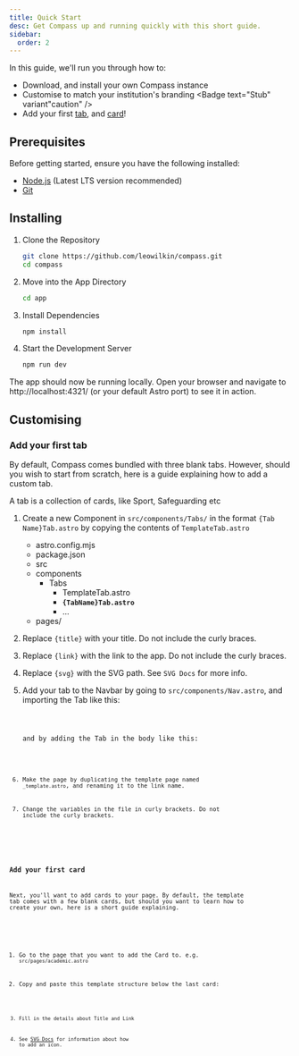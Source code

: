 ```yaml
---
title: Quick Start
desc: Get Compass up and running quickly with this short guide.
sidebar:
  order: 2
---
```



In this guide, we'll run you through how to:

- Download, and install your own Compass instance
- Customise to match your institution's branding <Badge text="Stub" variant"caution" />
- Add your first [tab](/guides/new-tab), and [card](/guides/adding-cards)!

## Prerequisites

Before getting started, ensure you have the following installed:

- [Node.js](https://nodejs.org/) (Latest LTS version recommended)
- [Git](https://git-scm.com/)

## Installing

<Steps>

1. Clone the Repository

    ```sh
    git clone https://github.com/leowilkin/compass.git
    cd compass
    ```

2. Move into the App Directory

    ```sh
    cd app
    ```

3. Install Dependencies

    ```sh
    npm install
    ```

4. Start the Development Server

    ```sh
    npm run dev
    ```
</Steps>

The app should now be running locally. Open your browser and navigate to http://localhost:4321/ (or your default Astro port) to see it in action.

## Customising

### Add your first tab

By default, Compass comes bundled with three blank tabs. However, should you wish to start from scratch, here is a guide explaining how to add a custom tab.

A tab is a collection of cards, like Sport, Safeguarding etc

<Steps>

1. Create a new Component in `src/components/Tabs/` in the format `{Tab Name}Tab.astro` by copying the contents of `TemplateTab.astro`

    <FileTree>

    - astro.config.mjs
    - package.json
    - src
    - components
        - Tabs
            - TemplateTab.astro
            - **`{TabName}Tab.astro`**
            - ...
    - pages/

    </FileTree>

2. Replace `{title}` with your title. Do not include the curly braces.

3. Replace `{link}` with the link to the app. Do not include the curly braces.

4. Replace `{svg}` with the SVG path. See `SVG Docs` for more info.

5. Add your tab to the Navbar by going to `src/components/Nav.astro`, and importing the Tab like this:

    <Code code="import {Tab Name} from './Tabs/{Tab Name}Tab.astro'" lang="astro" title='src/components/Nav.astro' />

    and by adding the Tab in the body like this:

    <Code code='<{Tab Name} />' lang="astro" title='src/components/Nav.astro' />


6. Make the page by duplicating the template page named `_template.astro`, and renaming it to the link name.

7. Change the variables in the file in curly brackets. Do not include the curly brackets.

</Steps>

### Add your first card

Next, you'll want to add cards to your page. By default, the template tab comes with a few blank cards, but should you want to learn how to create your own, here is a short guide explaining.

<Steps>

1. Go to the page that you want to add the Card to. e.g. `src/pages/academic.astro`

2. Copy and paste this template structure below the last card:

    <Code code='<Card title=" " link=" " svg=" " />' lang="astro" title='src/pages/academic.astro' />

3. Fill in the details about Title and Link

4. See [SVG Docs](/guides/svg) for information about how to add an icon.

</Steps>
